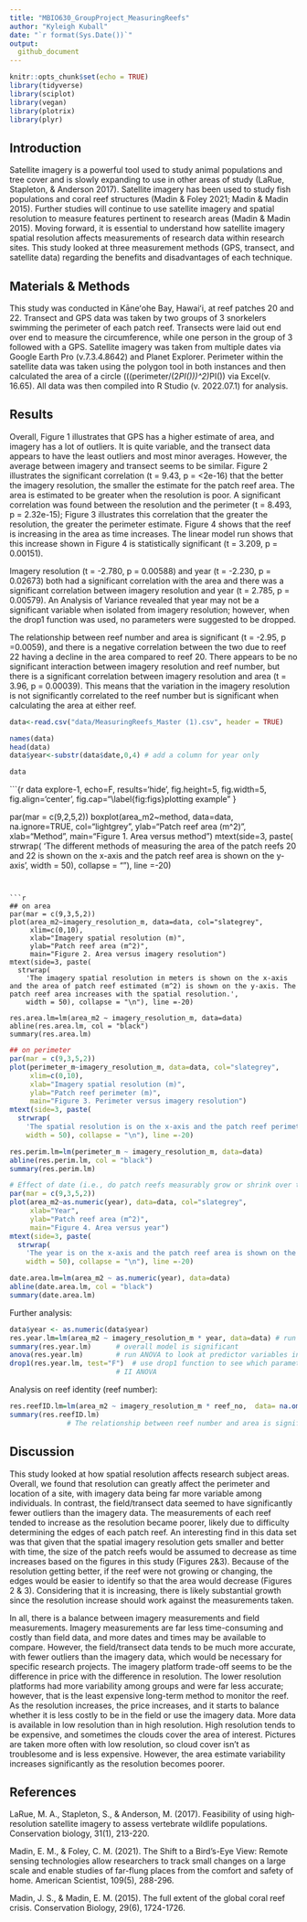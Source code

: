 ```yaml
---
title: "MBIO630_GroupProject_MeasuringReefs"
author: "Kyleigh Kuball"
date: "`r format(Sys.Date())`" 
output: 
  github_document
---
```


```r
knitr::opts_chunk$set(echo = TRUE)
library(tidyverse)
library(sciplot)
library(vegan)
library(plotrix)
library(plyr)
```

## Introduction 

Satellite imagery is a powerful tool used to study animal populations and tree cover and is slowly expanding to use in other areas of study (LaRue, Stapleton, & Anderson 2017). Satellite imagery has been used to study fish populations and coral reef structures (Madin & Foley 2021; Madin & Madin 2015). Further studies will continue to use satellite imagery and spatial resolution to measure features pertinent to research areas (Madin & Madin 2015). Moving forward, it is essential to understand how satellite imagery spatial resolution affects measurements of research data within research sites. This study looked at three measurement methods (GPS, transect, and satellite data) regarding the benefits and disadvantages of each technique. 

## Materials & Methods

This study was conducted in Kāneʻohe Bay, Hawaiʻi, at reef patches 20 and 22. Transect and GPS data was taken by two groups of 3 snorkelers swimming the perimeter of each patch reef. Transects were laid out end over end to measure the circumference, while one person in the group of 3 followed with a GPS. Satellite imagery was taken from multiple dates via Google Earth Pro (v.7.3.4.8642) and Planet Explorer. Perimeter within the satellite data was taken using the polygon tool in both instances and then calculated the area of a circle (((perimeter/(2*PI()))^2)*PI()) via Excel(v. 16.65). All data was then compiled into R Studio (v. 2022.07.1) for analysis. 

## Results

Overall, Figure 1 illustrates that GPS has a higher estimate of area, and imagery has a lot of outliers. It is quite variable, and the transect data appears to have the least outliers and most minor averages. However, the average between imagery and transect seems to be similar. Figure 2 illustrates the significant correlation (t = 9.43, p = <2e-16) that the better the imagery resolution, the smaller the estimate for the patch reef area. The area is estimated to be greater when the resolution is poor. A significant correlation was found between the resolution and the perimeter (t = 8.493, p = 2.32e-15); Figure 3 illustrates this correlation that the greater the resolution, the greater the perimeter estimate. Figure 4 shows that the reef is increasing in the area as time increases. The linear model run shows that this increase shown in Figure 4 is statistically significant (t = 3.209, p = 0.00151).

Imagery resolution (t = -2.780, p = 0.00588) and year (t = -2.230, p = 0.02673) both had a significant correlation with the area and there was a significant correlation between imagery resolution and year (t = 2.785, p = 0.00579). An Analysis of Variance revealed that year may not be a significant variable when isolated from imagery resolution; however, when the drop1 function was used, no parameters were suggested to be dropped. 

The relationship between reef number and area is significant (t = -2.95, p =0.0059), and there is a negative correlation between the two due to reef 22 having a decline in the area compared to reef 20. There appears to be no significant interaction between imagery resolution and reef number, but there is a significant correlation between imagery resolution and area (t = 3.96, p = 0.00039). This means that the variation in the imagery resolution is not significantly correlated to the reef number but is significant when calculating the area at either reef.


```r

data<-read.csv("data/MeasuringReefs_Master (1).csv", header = TRUE)

names(data)
head(data)
data$year<-substr(data$date,0,4) # add a column for year only

data
```


```{r data explore-1, echo=F, results='hide', fig.height=5, fig.width=5, fig.align='center', fig.cap="\\label{fig:figs}plotting example" }

par(mar = c(9,2,5,2))
boxplot(area_m2~method, data=data, na.ignore=TRUE, col="lightgrey",
     ylab="Patch reef area (m^2)", 
     xlab="Method",
     main="Figure 1. Area versus method")
mtext(side=3, paste(
  strwrap(
    'The different methods of measuring the area of the patch reefs  20 and 22 is shown on the x-axis and the patch reef area is shown on the y-axis',
    width = 50), collapse = "\n"), line =-20)
```


```r
## on area
par(mar = c(9,3,5,2))
plot(area_m2~imagery_resolution_m, data=data, col="slategrey",
     xlim=c(0,10),
     xlab="Imagery spatial resolution (m)", 
     ylab="Patch reef area (m^2)",
     main="Figure 2. Area versus imagery resolution")
mtext(side=3, paste(
  strwrap(
    'The imagery spatial resolution in meters is shown on the x-axis and the area of patch reef estimated (m^2) is shown on the y-axis. The patch reef area increases with the spatial resolution.',
    width = 50), collapse = "\n"), line =-20)     

res.area.lm=lm(area_m2 ~ imagery_resolution_m, data=data)
abline(res.area.lm, col = "black")
summary(res.area.lm)
```

```r
## on perimeter
par(mar = c(9,3,5,2))
plot(perimeter_m~imagery_resolution_m, data=data, col="slategrey",
     xlim=c(0,10),
     xlab="Imagery spatial resolution (m)", 
     ylab="Patch reef perimeter (m)", 
     main="Figure 3. Perimeter versus imagery resolution")
mtext(side=3, paste(
  strwrap(
    'The spatial resolution is on the x-axis and the patch reef perimeter on the y-axis. Similar to Figure 2, as the spatial resolution increases so does the estimate of the patch reef area.',
    width = 50), collapse = "\n"), line =-20) 

res.perim.lm=lm(perimeter_m ~ imagery_resolution_m, data=data)
abline(res.perim.lm, col = "black")
summary(res.perim.lm)
```

```r
# Effect of date (i.e., do patch reefs measurably grow or shrink over time?)
par(mar = c(9,3,5,2))
plot(area_m2~as.numeric(year), data=data, col="slategrey",
     xlab="Year", 
     ylab="Patch reef area (m^2)", 
     main="Figure 4. Area versus year")
mtext(side=3, paste(
  strwrap(
    'The year is on the x-axis and the patch reef area is shown on the y-axis. As the time in years increases, so does the patch reef area.',
    width = 50), collapse = "\n"), line =-20) 

date.area.lm=lm(area_m2 ~ as.numeric(year), data=data)
abline(date.area.lm, col = "black")
summary(date.area.lm)

```



Further analysis:

```r

data$year <- as.numeric(data$year) 
res.year.lm=lm(area_m2 ~ imagery_resolution_m * year, data=data) # run interaction model
summary(res.year.lm)      # overall model is significant
anova(res.year.lm)        # run ANOVA to look at predictor variables in isolation
drop1(res.year.lm, test="F")  # use drop1 function to see which parameter can be dropped (test="F" adds type 
                          # II ANOVA

```

Analysis on reef identity (reef number):

```r

res.reefID.lm=lm(area_m2 ~ imagery_resolution_m * reef_no,  data= na.omit(data) )
summary(res.reefID.lm)  
              # The relationship between reef number and area is significant (t = -2.95, p =0.0059). There is a negative correlation between the two meaning that reef 22 likely has a decline in area when compared to reef 20.  There appears to be no significant interaction between imagery resolution and reef number, but there is a significant correlation between imagery resolution and area (t = 3.96, p = 0.00039). This means that the variation in the imagery resolution is not significantly correlated to the reef number but is significant when calculating the area at either reef. 

```

    
## Discussion

This study looked at how spatial resolution affects research subject areas. Overall, we found that resolution can greatly affect the perimeter and location of a site, with imagery data being far more variable among individuals. In contrast, the field/transect data seemed to have significantly fewer outliers than the imagery data. The measurements of each reef tended to increase as the resolution became poorer, likely due to difficulty determining the edges of each patch reef. An interesting find in this data set was that given that the spatial imagery resolution gets smaller and better with time, the size of the patch reefs would be assumed to decrease as time increases based on the figures in this study (Figures 2&3). Because of the resolution getting better, if the reef were not growing or changing, the edges would be easier to identify so that the area would decrease (Figures 2 & 3). Considering that it is increasing, there is likely substantial growth since the resolution increase should work against the measurements taken. 

In all, there is a balance between imagery measurements and field measurements. Imagery measurements are far less time-consuming and costly than field data, and more dates and times may be available to compare. However, the field/transect data tends to be much more accurate, with fewer outliers than the imagery data, which would be necessary for specific research projects. The imagery platform trade-off seems to be the difference in price with the difference in resolution. The lower resolution platforms had more variability among groups and were far less accurate; however, that is the least expensive long-term method to monitor the reef. As the resolution increases, the price increases, and it starts to balance whether it is less costly to be in the field or use the imagery data. More data is available in low resolution than in high resolution. High resolution tends to be expensive, and sometimes the clouds cover the area of interest. Pictures are taken more often with low resolution, so cloud cover isn't as troublesome and is less expensive. However, the area estimate variability increases significantly as the resolution becomes poorer.


## References

LaRue, M. A., Stapleton, S., & Anderson, M. (2017). Feasibility of using high‐resolution satellite imagery to assess vertebrate wildlife populations. Conservation biology, 31(1), 213-220.

Madin, E. M., & Foley, C. M. (2021). The Shift to a Bird's-Eye View: Remote sensing technologies allow researchers to track small changes on a large scale and enable studies of far-flung places from the comfort and safety of home. American Scientist, 109(5), 288-296.

Madin, J. S., & Madin, E. M. (2015). The full extent of the global coral reef crisis. Conservation Biology, 29(6), 1724-1726.
